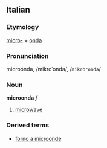 ==Italian==
===Etymology===
[[micro-]] + [[onda]]
===Pronunciation===
microónda, /mikroˈonda/, /<tt>mikro"onda</tt>/
===Noun===
'''microonda''' ''f''

# [[microwave]]

===Derived terms===
*[[forno a microonde]]